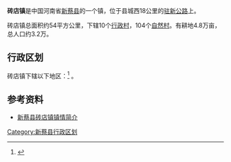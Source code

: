 {{中国乡级行政区|41/17/29/101/000}}
'''砖店镇'''是中国河南省[[新蔡县|新蔡县]]的一个镇，位于县城西18公里的[[驻新公路|驻新公路]]上。

砖店镇总面积约54平方公里，下辖10个[[行政村|行政村]]，104个[[自然村|自然村]]。有耕地4.8万亩，总人口约3.2万。
<br>
{{fact|砖店镇属于未经现代化[[工业|工业]]开发的地区，未遭到污染，环境优美，保留古朴纯真的民风，镇内一个小型水库，库内水清澈透底，适合坐船游览，特别是夏季，河两岸延绵数十里的白杨树，蔚为壮观。}}

== 行政区划 ==
砖店镇下辖以下地区：<ref>{{PRC admin/ref sgc|41/17/29/101/000}}</ref>
{{PRC admin/children|41/17/29/101/000}}。

==参考资料==
{{reflist}}
*[http://www.xincai.gov.cn/defo_Show.asp?InfoId=290&ClassId=62 新蔡县砖店镇镇情简介]{{dead link|date=2018年4月 |bot=InternetArchiveBot |fix-attempted=yes }}
{{新蔡县行政区划}}
[[Category:新蔡县行政区划|Category:新蔡县行政区划]]